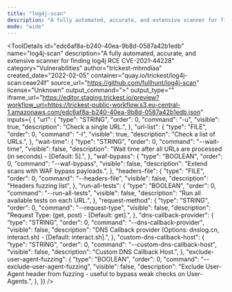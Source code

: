```yaml
---
title: "log4j-scan"
description: "A fully automated, accurate, and extensive scanner for finding log4j RCE CVE-2021-44228"
mode: "wide"
---
```



<ToolDetails
  id="edc6af8a-b240-40ea-9b8d-0587a42b1edb"
  name="log4j-scan"
  description="A fully automated, accurate, and extensive scanner for finding log4j RCE CVE-2021-44228"
  category="Vulnerabilities"
  author="trickest-mhmdiaa"
  created_date="2022-02-05"
  container="quay.io/trickest/log4j-scan:ceae24f"
  source_url="https://github.com/fullhunt/log4j-scan"
  license="Unknown"
  output_command=">"
  output_type=""
  iframe_url="https://editor.staging.trickest.io/preview?workflow_url=https://trickest-public-workflow.s3.eu-central-1.amazonaws.com/edc6af8a-b240-40ea-9b8d-0587a42b1edb.json"
  inputs={ {
  "url": {
    "type": "STRING",
    "order": 0,
    "command": "-u",
    "visible": true,
    "description": "Check a single URL.",
  },
  "url-list": {
    "type": "FILE",
    "order": 0,
    "command": "-l",
    "visible": true,
    "description": "Check a list of URLs.",
  },
  "wait-time": {
    "type": "STRING",
    "order": 0,
    "command": "--wait-time",
    "visible": false,
    "description": "Wait time after all URLs are processed (in seconds) - [Default: 5].",
  },
  "waf-bypass": {
    "type": "BOOLEAN",
    "order": 0,
    "command": "--waf-bypass",
    "visible": false,
    "description": "Extend scans with WAF bypass payloads.",
  },
  "headers-file": {
    "type": "FILE",
    "order": 0,
    "command": "--headers-file",
    "visible": false,
    "description": "Headers fuzzing list",
  },
  "run-all-tests": {
    "type": "BOOLEAN",
    "order": 0,
    "command": "--run-all-tests",
    "visible": false,
    "description": "Run all available tests on each URL.",
  },
  "request-method": {
    "type": "STRING",
    "order": 0,
    "command": "--request-type",
    "visible": false,
    "description": "Request Type: (get, post) - [Default: get].",
  },
  "dns-callback-provider": {
    "type": "STRING",
    "order": 0,
    "command": "--dns-callback-provider",
    "visible": false,
    "description": "DNS Callback provider (Options: dnslog.cn, interact.sh) - [Default: interact.sh].",
  },
  "custom-dns-callback-host": {
    "type": "STRING",
    "order": 0,
    "command": "--custom-dns-callback-host",
    "visible": false,
    "description": "Custom DNS Callback Host.",
  },
  "exclude-user-agent-fuzzing": {
    "type": "BOOLEAN",
    "order": 0,
    "command": "--exclude-user-agent-fuzzing",
    "visible": false,
    "description": "Exclude User-Agent header from fuzzing - useful to bypass weak checks on User-Agents.",
  },
}}
/>